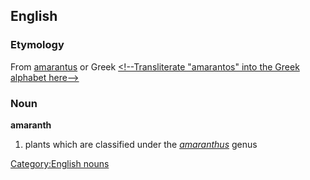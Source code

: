 {{wikipedia}}
== English ==
=== Etymology ===
From {{L.}} [[amarantus]] or Greek [[<!--Transliterate "amarantos" into the Greek alphabet here-->]]

{{etystub}}
=== Noun ===
[[Category:English nouns]]
'''amaranth'''
#plants which are classified under the ''[[amaranthus]]'' genus